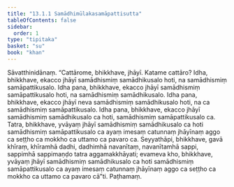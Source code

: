```yaml
---
title: "13.1.1 Samādhimūlakasamāpattisutta"
tableOfContents: false
sidebar:
  order: 1
type: "tipitaka"
basket: "su"
book: "khan"
---
```



<DynamicBreadcrumb />

<Division number="662" book="khan" bookNo="13" page="224">

<Paragraph number="1280" book="khan">
Sāvatthinidānaṃ. “Cattārome, bhikkhave, jhāyī. Katame cattāro? Idha, bhikkhave, ekacco jhāyī samādhismiṃ samādhikusalo hoti, na samādhismiṃ samāpattikusalo. Idha pana, bhikkhave, ekacco jhāyī samādhismiṃ samāpattikusalo hoti, na samādhismiṃ samādhikusalo. Idha pana, bhikkhave, ekacco jhāyī neva samādhismiṃ samādhikusalo hoti, na ca samādhismiṃ samāpattikusalo. Idha pana, bhikkhave, ekacco jhāyī samādhismiṃ samādhikusalo ca hoti, samādhismiṃ samāpattikusalo ca. Tatra, bhikkhave, yvāyaṃ jhāyī samādhismiṃ samādhikusalo ca hoti samādhismiṃ samāpattikusalo ca ayaṃ imesaṃ catunnaṃ jhāyīnaṃ aggo ca seṭṭho ca mokkho ca uttamo ca pavaro ca. Seyyathāpi, bhikkhave, gavā khīraṃ, khīramhā dadhi, dadhimhā navanītaṃ, navanītamhā sappi, sappimhā sappimaṇḍo tatra aggamakkhāyati; evameva kho, bhikkhave, yvāyaṃ jhāyī samādhismiṃ samādhikusalo ca hoti samādhismiṃ samāpattikusalo ca ayaṃ imesaṃ catunnaṃ jhāyīnaṃ aggo ca seṭṭho ca mokkho ca uttamo ca pavaro cā”ti.

</Paragraph>
</Division>

<Paragraph number="1281" type="center" book="khan">
Paṭhamaṃ.
</Paragraph>